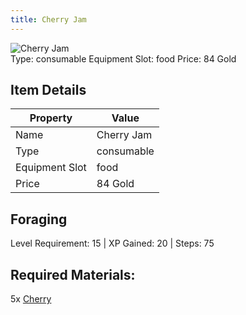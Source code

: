 ```yaml
---
title: Cherry Jam
---
```


<div className="flex items-start gap-6 mb-8">
  <div className="flex-shrink-0">
    <img src="/assets/resources/foraging/cherry_jam.png" alt="Cherry Jam" className="w-24 h-24 border rounded-lg" />
  </div>
  <div className="flex-1">
    <div className="space-y-2">
            <div className="flex flex-wrap gap-4 text-sm">
        <span className="px-2 py-1 bg-green-100 dark:bg-green-900 rounded-md">
          Type: consumable
        </span>
        <span className="px-2 py-1 bg-purple-100 dark:bg-purple-900 rounded-md">
          Equipment Slot: food
        </span>
        <span className="px-2 py-1 bg-yellow-100 dark:bg-yellow-900 rounded-md">
          Price: 84 Gold
        </span>
      </div>
    </div>
  </div>
</div>

## Item Details
| Property | Value |
|----------|-------|
| Name | Cherry Jam |
| Type | consumable |
| Equipment Slot | food |
| Price | 84 Gold |

## Foraging
Level Requirement: 15 | XP Gained: 20 | Steps: 75

## Required Materials:
5x [Cherry](/docs/resources/individual/cherry)


